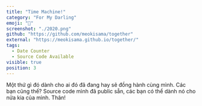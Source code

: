```yaml
---
title: "Time Machine!"
category: "For My Darling"
emoji: "🧰"
screenshot: "./2020.png"
github: "https://github.com/meokisama/together"
external: "https://meokisama.github.io/together/"
tags:
  - Date Counter
  - Source Code Available
visible: true
position: 3
---
```


Một thứ gì đó dành cho ai đó đã đang hay sẽ đồng hành cùng mình. Các bạn cũng thế? Source code mình đã public sẵn, các bạn có thể dành nó cho nửa kia của mình. Thân!
